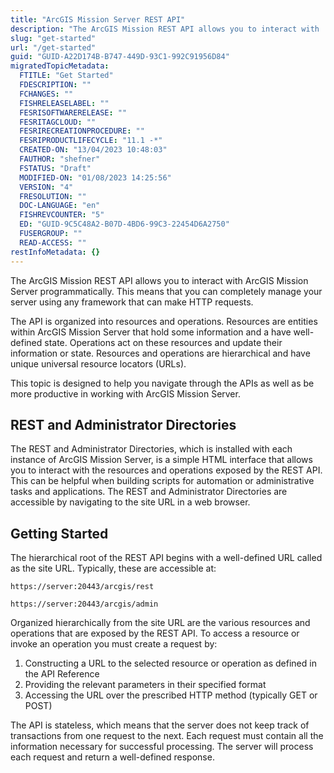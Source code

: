 ```yaml
---
title: "ArcGIS Mission Server REST API"
description: "The ArcGIS Mission REST API allows you to interact with  ArcGIS Mission Server programmatically."
slug: "get-started"
url: "/get-started"
guid: "GUID-A22D174B-B747-449D-93C1-992C91956D84"
migratedTopicMetadata:
  FTITLE: "Get Started"
  FDESCRIPTION: ""
  FCHANGES: ""
  FISHRELEASELABEL: ""
  FESRISOFTWARERELEASE: ""
  FESRITAGCLOUD: ""
  FESRIRECREATIONPROCEDURE: ""
  FESRIPRODUCTLIFECYCLE: "11.1 -*"
  CREATED-ON: "13/04/2023 10:48:03"
  FAUTHOR: "shefner"
  FSTATUS: "Draft"
  MODIFIED-ON: "01/08/2023 14:25:56"
  VERSION: "4"
  FRESOLUTION: ""
  DOC-LANGUAGE: "en"
  FISHREVCOUNTER: "5"
  ED: "GUID-9C5C48A2-B07D-4BD6-99C3-22454D6A2750"
  FUSERGROUP: ""
  READ-ACCESS: ""
restInfoMetadata: {}
---
```


The ArcGIS Mission REST API allows you to interact with  ArcGIS Mission Server programmatically. This means that you can completely manage your server using any framework that can make HTTP requests. 

The API is organized into resources and operations. Resources are entities within  ArcGIS Mission Server that hold some information and a have well-defined state. Operations act on these resources and update their information or state. Resources and operations are hierarchical and have unique universal resource locators (URLs). 

This topic is designed to help you navigate through the APIs as well as be more productive in working with  ArcGIS Mission Server.

##  REST and Administrator Directories

The REST and Administrator Directories, which is installed with each instance of  ArcGIS Mission Server, is a simple HTML interface that allows you to interact with the resources and operations exposed by the REST API. This can be helpful when building scripts for automation or administrative tasks and applications. The REST and Administrator Directories are accessible by navigating to the site URL in a web browser.

##  Getting Started

The hierarchical root of the REST API begins with a well-defined URL called as the site URL. Typically, these are accessible at: 

`https://server:20443/arcgis/rest`

`https://server:20443/arcgis/admin`

Organized hierarchically from the site URL are the various resources and operations that are exposed by the REST API. To access a resource or invoke an operation you must create a request by:

1.  Constructing a URL to the selected resource or operation as defined in the API Reference
2.  Providing the relevant parameters in their specified format
3.  Accessing the URL over the prescribed HTTP method (typically GET or POST)

The API is stateless, which means that the server does not keep track of transactions from one request to the next. Each request must contain all the information necessary for successful processing. The server will process each request and return a well-defined response. 
